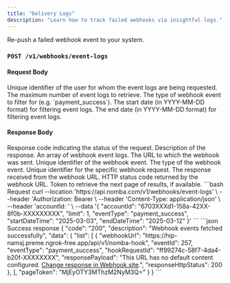 ```yaml
---
title: "Delivery Logs"
description: "Learn how to track failed webhooks via insightful logs."
---
```


<CardGroup cols={2}>  
  <Card 
    title="Re-push"
    icon="repeat"
    href="/products/webhooks/repush/re-push"
  >
    Re-push a failed webhook event to your system.
  </Card>
</CardGroup>

### `POST /v1/webhooks/event-logs`

#### Request Body

<ParamField body="accountId" type="string" required>
  Unique identifier of the user for whom the event logs are being requested.
</ParamField>

<ParamField body="limit" type="number" required>
  The maximum number of event logs to retrieve.
</ParamField>

<ParamField body="eventType" type="string" required>
  The type of webhook event to filter for (e.g. `payment_success`).
</ParamField>

<ParamField body="startDateTime" type="string" required>
  The start date (in YYYY-MM-DD format) for filtering event logs.
</ParamField>

<ParamField body="endDateTime" type="string" required>
  The end date (in YYYY-MM-DD format) for filtering event logs.
</ParamField>

#### Response Body

<ResponseField name="code" type="string" required>
  Response code indicating the status of the request.
</ResponseField>

<ResponseField name="description" type="string" required>
  Description of the response.
</ResponseField>

<ResponseField name="data" type="object" required>
  <Expandable title="object" defaultOpen="true">
    <ResponseField name="list" type="array" required>
      An array of webhook event logs.
      <Expandable title="event object" defaultOpen="true">
        <ResponseField name="webhookUrl" type="string" required>
          The URL to which the webhook was sent.
        </ResponseField>
        <ResponseField name="eventId" type="number" required>
          Unique identifier of the webhook event.
        </ResponseField>
        <ResponseField name="eventType" type="string" required>
          The type of the webhook event.
        </ResponseField>
        <ResponseField name="hookRequestId" type="string" required>
          Unique identifier for the specific webhook request.
        </ResponseField>
        <ResponseField name="responsePayload" type="string" required>
          The response received from the webhook URL.
        </ResponseField>
        <ResponseField name="responseHttpStatus" type="number" required>
          HTTP status code returned by the webhook URL.
        </ResponseField>
      </Expandable>
    </ResponseField>
    <ResponseField name="pageToken" type="string">
      Token to retrieve the next page of results, if available.
    </ResponseField>
  </Expandable>
</ResponseField>

<RequestExample>
```bash Request
curl --location 'https://api.nomba.com/v1/webhooks/event-logs' \
--header 'Authorization: Bearer <token> \
--header 'Content-Type: application/json' \
--header 'accountId: <accountId>' \
--data '{
        "accountId": "6703XXXd1-158a-42XX-8f0b-XXXXXXXXX",
        "limit": 1,
        "eventType": "payment_success",
        "startDateTime": "2025-03-03",
        "endDateTime": "2025-03-12"
   }'
```
</RequestExample>

<ResponseExample>
```json Success response
{
    "code": "200",
    "description": "Webhook events fetched successfully",
    "data": {
        "list": [
            {
                "webhookUrl": "https://hip-namsj.preme.ngrok-free.app/api/v1/nomba-hook",
                "eventId": 257,
                "eventType": "payment_success",
                "hookRequestId": "ff99274c-58f7-4da4-b20f-XXXXXXXX",
                "responsePayload": "This URL has no default content configured. <a href=\"https://webhook.site/#!/edit/7604-6372-41ee-8f89-d28b8d21944b\">Change response in Webhook.site</a>.",
                "responseHttpStatus": 200
            },
        ],
        "pageToken": "MjEyOTY3MThzM2NyM3Q="
    }
}
```
</ResponseExample>
